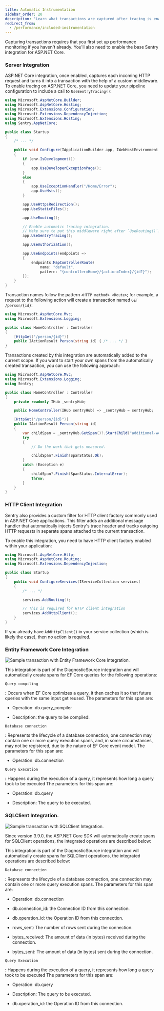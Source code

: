 ```yaml
---
title: Automatic Instrumentation
sidebar_order: 20
description: "Learn what transactions are captured after tracing is enabled."
redirect_from:
  - /performance/included-instrumentation
---
```


<Note>

Capturing transactions requires that you first <PlatformLink to="/performance/">set up performance monitoring</PlatformLink> if you haven't already. You'll also need to enable the <PlatformLink to="/">base Sentry integration for ASP.NET Core</PlatformLink>.

</Note>

### Server Integration

ASP.NET Core integration, once enabled, captures each incoming HTTP request and turns it into a transaction with the help of a custom middleware. To enable tracing on ASP.NET Core, you need to update your pipeline configuration to include a call to `UseSentryTracing()`:

```csharp
using Microsoft.AspNetCore.Builder;
using Microsoft.AspNetCore.Hosting;
using Microsoft.Extensions.Configuration;
using Microsoft.Extensions.DependencyInjection;
using Microsoft.Extensions.Hosting;
using Sentry.AspNetCore;

public class Startup
{
    /* ... */

    public void Configure(IApplicationBuilder app, IWebHostEnvironment env)
    {
        if (env.IsDevelopment())
        {
            app.UseDeveloperExceptionPage();
        }
        else
        {
            app.UseExceptionHandler("/Home/Error");
            app.UseHsts();
        }

        app.UseHttpsRedirection();
        app.UseStaticFiles();

        app.UseRouting();

        // Enable automatic tracing integration.
        // Make sure to put this middleware right after `UseRouting()`.
        app.UseSentryTracing();

        app.UseAuthorization();

        app.UseEndpoints(endpoints =>
        {
            endpoints.MapControllerRoute(
                name: "default",
                pattern: "{controller=Home}/{action=Index}/{id?}");
        });
    }
}
```

Transaction names follow the pattern `<HTTP method> <Route>`; for example, a request to the following action will create a transaction named `GET /person/{id}`:

```csharp
using Microsoft.AspNetCore.Mvc;
using Microsoft.Extensions.Logging;

public class HomeController : Controller
{
    [HttpGet("/person/{id}")]
    public IActionResult Person(string id) { /* ... */ }
}
```

Transactions created by this integration are automatically added to the current scope. If you want to start your own spans from the automatically created transaction, you can use the following approach:

```csharp
using Microsoft.AspNetCore.Mvc;
using Microsoft.Extensions.Logging;
using Sentry;

public class HomeController : Controller
{
    private readonly IHub _sentryHub;

    public HomeController(IHub sentryHub) => _sentryHub = sentryHub;

    [HttpGet("/person/{id}")]
    public IActionResult Person(string id)
    {
        var childSpan = _sentryHub.GetSpan()?.StartChild("additional-work");
        try
        {
            // Do the work that gets measured.

            childSpan?.Finish(SpanStatus.Ok);
        }
        catch (Exception e)
        {
            childSpan?.Finish(SpanStatus.InternalError);
            throw;
        }
    }
}
```

### HTTP Client Integration

Sentry also provides a custom filter for HTTP client factory commonly used in ASP.NET Core applications. This filter adds an additional message handler that automatically injects Sentry's trace header and tracks outgoing HTTP requests in separate spans attached to the current transaction.

To enable this integration, you need to have HTTP client factory enabled within your application:

```csharp
using Microsoft.AspNetCore.Http;
using Microsoft.AspNetCore.Routing;
using Microsoft.Extensions.DependencyInjection;

public class Startup
{
    public void ConfigureServices(IServiceCollection services)
    {
        /* ... */

        services.AddRouting();

        // This is required for HTTP client integration
        services.AddHttpClient();
    }
}
```

If you already have `AddHttpClient()` in your service collection (which is likely the case), then no action is required.

### Entity Framework Core Integration

![Sample transaction  with Entity Framework Core Integration.](ef-core-integration.png)

This integration is part of the DiagnosticSource integration and will automatically create spans for EF Core queries for the following operations:


`Query compiling`

: Occurs when EF Core optimizes a query, it then caches it so that future queries with the same input get reused.
The parameters for this span are:

* Operation: db.query_compiler

* Description: the query to be compiled.


`Database connection`


: Represents the lifecycle of a database connection, one connection may contain one or more query execution spans, and, in some circumstances, may not be registered, due to the nature of EF Core event model.
The parameters for this span are:

* Operation: db.connection


`Query Execution`

: Happens during the execution of a query, it represents how long a query took to be executed
The parameters for this span are:

* Operation: db.query

* Description: The query to be executed.


### SQLClient Integration.

![Sample transaction  with SQLClient Integration.](sql-client-integration.png)

Since version 3.9.0, the ASP.NET Core SDK will automatically create spans for SQLClient operations, the integrated operations are described below:

This integration is part of the DiagnosticSource integration and will automatically create spans for SQLClient operations, the integrated operations are described below:


`Database connection`

: Represents the lifecycle of a database connection, one connection may contain one or more query execution spans.
The parameters for this span are:

* Operation: db.connection

* db.connection_id: the Connection ID from this connection.

* db.operation_id: the Operation ID from this connection.

* rows_sent: The number of rows sent during the connection.

* bytes_received: The amount of data (in bytes) received during the connection.

* bytes_sent: The amount of data (in bytes) sent during the connection.


`Query Execution`

: Happens during the execution of a query, it represents how long a query took to be executed
The parameters for this span are:

* Operation: db.query

* Description: The query to be executed.

* db.operation_id: the Operation ID from this connection.